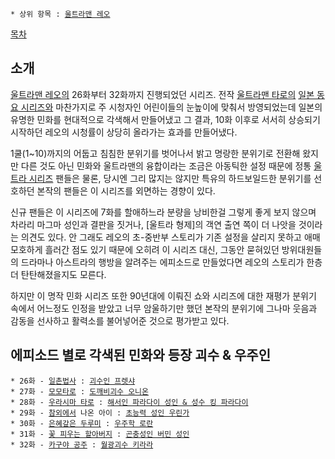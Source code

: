  * 상위 항목 : [[울트라맨 레오]]

[[목차]]

== 소개 ==

[[울트라맨 레오]]의 26화부터 32화까지 진행되었던 시리즈. 전작 [[울트라맨 타로]]의 [[일본 동요 시리즈]]와 마찬가지로 주 시청자인 어린이들의 눈높이에 맞춰서 방영되었는데 일본의 유명한 민화를 현대적으로 각색해서 만들어냈고 그 결과, 10화 이후로 서서히 상승되기 시작하던 레오의 시청률이 상당히 올라가는 효과를 만들어냈다. 

1쿨(1~10)까지의 어둡고 침침한 분위기를 벗어나서 밝고 명랑한 분위기로 전환해 왔지만 다른 것도 아닌 민화와 울트라맨의 융합이라는 조금은 아동틱한 설정 때문에 정통 [[울트라 시리즈]] 팬들은 물론, 당시엔 그리 많지는 않지만 특유의 하드보일드한 분위기를 선호하던 본작의 팬들은 이 시리즈를 외면하는 경향이 있다. 

신규 팬들은 이 시리즈에 7화를 할애하느라 분량을 낭비한걸 그렇게 좋게 보지 않으며 차라리 마그마 성인과 결판을 짓거나, [울트라 형제]의 객연 출연 쪽이 더 나앗을 것이라는 의견도 있다. 안 그래도 레오의 초-중반부 스토리가 기존 설정을 살리지 못하고 애매모호하게 흘러간 점도 있기 때문에 오히려 이 시리즈 대신, 그동안 묻혀있던 방위대원들의 드라마나 아스트라의 행방을 알려주는 에피소드로 만들었다면 레오의 스토리가 한층 더 탄탄해졌을지도 모른다.

하지만 이 명작 민화 시리즈 또한 90년대에 이뤄진 쇼와 시리즈에 대한 재평가 분위기 속에서 어느정도 인정을 받았고 너무 암울하기만 했던 본작의 분위기에 그나마 웃음과 감동을 선사하고 활력소를 불어넣어준 것으로 평가받고 있다.

== 에피소드 별로 각색된 민화와 등장 괴수 & 우주인 ==

 * 26화 - [[일촌법사]] : [[괴수인 프렛샤]]
 * 27화 - [[모모타로]] : [[도깨비괴수 오니온]]
 * 28화 - [[우라시마 타로]] : [[해서인 파라다이 성인 & 성수 킹 파라다이]]
 * 29화 - [[참외]]에서 나온 아이 : [[초능력 성인 우린가]]
 * 30화 - [[은혜갚은 두루미]] : [[우주학 로란]]
 * 31화 - [[꽃 피우는 할아버지]] : [[곤충성인 버민 성인]]
 * 32화 - [[카구야 공주]] : [[월광괴수 키라라]]
